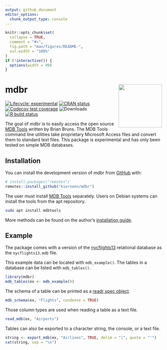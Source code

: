 ```yaml
---
output: github_document
editor_options: 
  chunk_output_type: console
---
```


<!-- README.md is generated from README.Rmd. Please edit that file -->

```r
knitr::opts_chunk$set(
  collapse = TRUE,
  comment = "#>",
  fig.path = "man/figures/README-",
  out.width = "100%"
)
if (!interactive()) {
  options(width = 99)
}
```

# mdbr <img src='man/figures/logo.png' align="right" height="139" />

<!-- badges: start -->
[![Lifecycle: experimental][life_badge]][life_link]
[![CRAN status][cran_badge]][cran_link]
[![Codecov test coverage][cov_badge]][cov_link]
![Downloads][dl_badge]
[![R build status][ga_badge]][ga_link]
<!-- badges: end -->

The goal of mdbr is to easily access the open source [MDB Tools][mdbt] written
by Brian Bruns. The MDB Tools command line utilities take proprietary Microsoft
Access files and convert them to standard text files. This package is
experimental and has only been tested on simple MDB databases.

## Installation

You can install the development version of mdbr from [GitHub][gh] with:

```r
# install.packages("remotes")
remotes::install_github("kiernann/mdbr")
```

The user must install [MDB Tools][mdbt] separately. Users on Debian systems can
install the tools from the apt repository.

```bash
sudo apt install mdbtools
```

More methods can be found on the author's [installation guide][install].

## Example

The package comes with a version of the [nycflights13][nycf] relational database
as the `nycflights13.mdb` file.

This example data can be located with `mdb_example()`. The tables in a database 
can be listed with `mdb_tables()`.

```r
library(mdbr)
mdb_tables(ex <- mdb_example())
```

The schema of a table can be printed as a [readr spec object][spec].

```r
mdb_schema(ex, "Flights", condense = TRUE)
```

Those column types are used when reading a table as a text file.

```r
read_mdb(ex, "Airports")
```

Tables can also be exported to a character string, the console, or a text file.

```r
string <- export_mdb(ex, "Airlines", TRUE, delim = "|", quote = "'")
cat(string, sep = "\n")
```

<!-- refs: start -->
[life_badge]: https://img.shields.io/badge/lifecycle-experimental-orange.svg
[life_link]: https://www.tidyverse.org/lifecycle/#experimental
[cran_badge]: https://www.r-pkg.org/badges/version/mdbr
[cran_link]: https://CRAN.R-project.org/package=mdbr
[ga_badge]: https://github.com/kiernann/mdbr/workflows/R-CMD-check/badge.svg
[ga_link]: https://github.com/kiernann/mdbr/actions
[cov_badge]: https://img.shields.io/codecov/c/github/kiernann/mdbr/master.svg
[cov_link]: https://codecov.io/gh/kiernann/mdbr?branch=master
[dl_badge]: https://cranlogs.r-pkg.org/badges/grand-total/mdbr
[mdbt]: https://github.com/brianb/mdbtools
[gh]:  https://github.com/kiernann/mdbr
[install]: http://mdbtools.sourceforge.net/install/
[nycf]: https://github.com/hadley/nycflights13
[spec]: https://readr.tidyverse.org/reference/spec.html
<!-- refs: end -->
